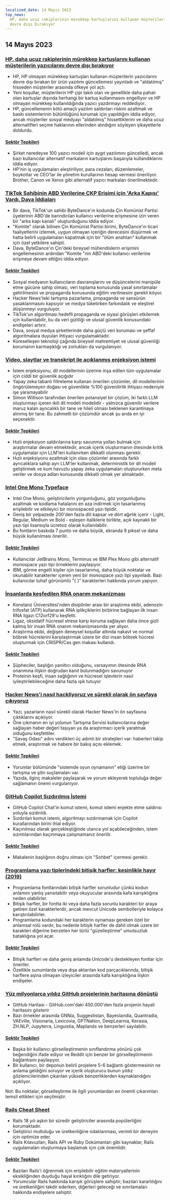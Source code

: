 ```yaml
---
localized_date: 14 Mayıs 2023
top_news:
  HP, daha ucuz rakiplerinin mürekkep kartuşlarını kullanan müşterilerin yazıcılarını
  devre dışı bırakıyor
---
```




<CallToAction />

<Steps>

## 14 Mayıs 2023

### [HP, daha ucuz rakiplerinin mürekkep kartuşlarını kullanan müşterilerin yazıcılarını devre dışı bırakıyor](https://www.telegraph.co.uk/money/consumer-affairs/hp-printers-computers-ink-cartridges-rivals/)

- HP, HP olmayan mürekkep kartuşları kullanan müşterilerin yazıcılarını devre dışı bırakan bir ürün yazılımı güncellemesi yayınladı ve "aldatılmış" hisseden müşteriler arasında öfkeye yol açtı.
- Yeni koşullar, müşterilerin HP çipi takılı olan ve genellikle daha pahalı olan kartuşlar dışında herhangi bir kartuş kullanmasını engelliyor ve HP olmayan mürekkep kullanıldığında yazıcı yazdırmayı reddediyor.
- HP, güncellemenin kötü amaçlı yazılım saldırıları riskini azaltmak ve baskı sistemlerinin bütünlüğünü korumak için yapıldığını iddia ediyor, ancak müşteriler sosyal medyayı "aldatılmış" hissettiklerini ve daha ucuz alternatifleri seçme haklarının ellerinden alındığını söyleyen şikayetlerle doldurdu.

#### [Sektör Tepkileri](http://news.ycombinator.com/item?id=35930518)

- Şirket neredeyse 100 yazıcı modeli için aygıt yazılımını güncelledi, ancak bazı kullanıcılar alternatif markaların kartuşlarını başarıyla kullandıklarını iddia ediyor.
- HP'nin iş uygulamaları eleştiriliyor, para cezaları, düzenlemeler, boykotlar ve CEO'lar ile yönetim kurullarının hesap vermesi öneriliyor. Brother, Canon ve Xerox gibi alternatif yazıcı markaları önerilmektedir.

### [TikTok Sahibinin ABD Verilerine ÇKP Erişimi için 'Arka Kapısı' Vardı, Dava İddiaları](https://www.businessinsider.com/new-lawsuit-alleges-tiktok-owner-let-ccp-access-user-data-2023-5)

- Bir dava, TikTok'un sahibi ByteDance'ın kodunda Çin Komünist Partisi üyelerinin ABD'de barındırılan kullanıcı verilerine erişmesine izin veren bir "arka kapı kanalı" oluşturduğunu iddia ediyor.
- "Komite" olarak bilinen Çin Komünist Partisi birimi, ByteDance'ın ticari faaliyetlerini izlemek, uygun olmayan içeriğin derecesini düşürmek ve hatta belirli uygulamaları kapatmak için bir "ölüm anahtarı" kullanmak için özel yetkilere sahipti.
- Dava, ByteDance'ın Çin'deki bireysel mühendislerin erişimini engellemesinin ardından "Komite "nin ABD'deki kullanıcı verilerine erişmeye devam ettiğini iddia ediyor.

#### [Sektör Tepkileri](http://news.ycombinator.com/item?id=35929348)

- Sosyal medyanın kullanıcıların davranışlarını ve düşüncelerini manipüle etme gücüne sahip olması, veri toplama konusunda yasal sınırlamalar getirilmesini ve propaganda konusunda eğitim verilmesini gerekli kılıyor.
- Hacker News'teki tartışma pazarlama, propaganda ve sansürün yasaklanmasını kapsıyor ve medya tüketirken farkındalık ve eleştirel düşünmeyi vurguluyor.
- TikTok'un algoritması hedefli propaganda ve siyasi görüşleri etkilemek için kullanılabilir, bu da veri gizliliği ve ulusal güvenlik konusundaki endişeleri artırır.
- Dava, sosyal medya şirketlerinde daha güçlü veri koruması ve şeffaf algoritmalara duyulan ihtiyacı vurgulamaktadır.
- Küreselleşen teknoloji çağında bireysel mahremiyet ve ulusal güvenliği korumanın karmaşıklığı ve zorlukları da vurgulanıyor.

### [Video, slaytlar ve transkript ile açıklanmış enjeksiyon istemi](https://simonwillison.net/2023/May/2/prompt-injection-explained/)

- İstem enjeksiyonu, dil modellerinin üzerine inşa edilen tüm uygulamalar için ciddi bir güvenlik açığıdır
- Yapay zeka tabanlı filtreleme kullanan önerilen çözümler, dil modellerinin öngörülemeyen doğası ve güvenlikte %100 güvenilirlik ihtiyacı nedeniyle işe yaramayabilir
- Simon Willison tarafından önerilen potansiyel bir çözüm, iki farklı LLM oluşturmayı içeren ikili dil modeli modelidir - yalnızca güvenilir verilere maruz kalan ayrıcalıklı bir tane ve hileli olması beklenen karantinaya alınmış bir tane. Bu zahmetli bir çözümdür ancak şu anda en iyi seçenektir.

#### [Sektör Tepkileri](http://news.ycombinator.com/item?id=35929122)

- Hızlı enjeksiyon saldırılarına karşı savunma yolları bulmak için araştırmalar devam etmektedir, ancak içerik oluşturmanın ötesinde kritik uygulamalar için LLM'leri kullanırken dikkatli olunması gerekir.
- Hızlı enjeksiyonu azaltmak için olası çözümler arasında farklı ayrıcalıklara sahip ayrı LLM'ler kullanmak, deterministik bir dil modeli geliştirmek ve kum havuzlu yapay zeka uygulamaları oluştururken meta veriler ve dosya adları konusunda dikkatli olmak yer almaktadır.

### [Intel One Mono Typeface](https://github.com/intel/intel-one-mono)

- Intel One Mono, geliştiricilerin yorgunluğunu, göz yorgunluğunu azaltmak ve kodlama hatalarını en aza indirmek için tasarlanmış erişilebilir ve etkileyici bir monospaced yazı tipidir.
- Geniş bir yelpazede 200'den fazla dili kapsar ve dört ağırlık içerir - Light, Regular, Medium ve Bold - eşleşen italiklerle birlikte, açık kaynaklı bir yazı tipi lisansıyla ücretsiz olarak kullanılabilir.
- Bu fontların baskıda 7 punto ve daha büyük, ekranda 9 piksel ve daha büyük kullanılması önerilir.

#### [Sektör Tepkileri](http://news.ycombinator.com/item?id=35925124)

- Kullanıcılar JetBrains Mono, Terminus ve IBM Plex Mono gibi alternatif monospace yazı tipi örneklerini paylaşıyor.
- IBM, görme engelli kişiler için tasarlanmış, daha büyük noktalar ve okunabilir karakterler içeren yeni bir monospace yazı tipi yayınladı. Bazı kullanıcılar tuhaf görünümlü "{ }" karakterleri hakkında yorum yapıyor.

### [İnsanlarda keşfedilen RNA onarım mekanizması](https://phys.org/news/2023-04-hidden-rna-mechanism-humans.html)

- Konstanz Üniversitesi'nden disiplinler arası bir araştırma ekibi, adenozin trifosfat (ATP) kullanarak RNA iplikçiklerini birbirine bağlayan ilk insan RNA ligazı C12orf29'u keşfetti.
- Ligaz, oksidatif hücresel strese karşı koruma sağlayan daha önce gizli kalmış bir insan RNA onarım mekanizmasında yer alıyor.
- Araştırma ekibi, değişen deneysel koşullar altında nakavt ve normal böbrek hücrelerini karşılaştırmak üzere bir dizi insan böbrek hücresi oluşturmak için CRISPR/Cas gen makası kullandı.

#### [Sektör Tepkileri](http://news.ycombinator.com/item?id=35924495)

- Şüpheciler, başlığın yanıltıcı olduğunu, varsayımın ötesinde RNA onarımına ilişkin doğrudan kanıt bulunmadığını savunuyor
- Proteinin keşfi, insan sağlığının ve hücresel işlevlerin nasıl iyileştirilebileceğine daha fazla ışık tutuyor

### [Hacker News'i nasıl hackliyoruz ve sürekli olarak ön sayfaya çıkıyoruz](https://www.indiehackers.com/post/how-to-hack-hacker-news-and-consistently-hit-the-front-page-56b4a04e12)

- Yazı, yazarların nasıl sürekli olarak Hacker News'in ön sayfasına çıktıklarını açıklıyor.
- Öne çıkmanın en iyi yolunun Tartışma Servisi kullanıcılarına değer sağlayan haber değeri taşıyan ya da araştırmacı içerik yaratmak olduğunu keşfettiler.
- "Savaş Odası" adını verdikleri üç adımlı bir stratejileri var: haberleri takip etmek, araştırmak ve habere bir bakış açısı eklemek.

#### [Sektör Tepkileri](http://news.ycombinator.com/item?id=35929794)

- Yorumlar bölümünde "sistemde oyun oynamanın" etiği üzerine bir tartışma ve şilin suçlamaları var.
- Yazıda, ilginç makaleler paylaşarak ve yorum ekleyerek topluluğa değer sağlamanın önemi vurgulanıyor.

### [GitHub Copilot Sızdırılmış İstemi](https://simonwillison.net/2023/May/12/github-copilot-chat-leaked-prompt/)

- GitHub Copilot Chat'in komut istemi, komut istemi enjekte etme saldırısı yoluyla sızdırıldı.
- Sızdırılan komut istemi, algoritmayı sızdırmamak için Copilot kurallarından birini ihlal ediyor.
- Kaçınılmaz olarak gerçekleştiğinde utanca yol açabileceğinden, istem sızıntılarından kaçınmaya çalışmamanız önerilir.

#### [Sektör Tepkileri](http://news.ycombinator.com/item?id=35924293)

- Makalenin başlığının doğru olması için "Sohbet" içermesi gerekir.

### [Programlama yazı tiplerindeki bitişik harfler: kesinlikle hayır (2019)](https://practicaltypography.com/ligatures-in-programming-fonts-hell-no.html)

- Programlama fontlarındaki bitişik harfler sorunludur çünkü kodun anlamını yanlış yansıtabilir veya okuyucular arasında kafa karışıklığına neden olabilirler.
- Bitişik harfler, bir fontta iki veya daha fazla sorunlu karakteri bir araya getiren özel karakterlerdir, ancak mevcut Unicode sembolleriyle kolayca karıştırılabilirler.
- Programlama kodundaki her karakterin oynaması gereken özel bir anlamsal rolü vardır, bu nedenle bitişik harfler de dahil olmak üzere bir karakteri diğerine benzeten her türlü "güzelleştirme" umutsuzluk bataklığına yol açar.

#### [Sektör Tepkileri](http://news.ycombinator.com/item?id=35925821)

- Bitişik harfleri ve daha geniş anlamda Unicode'u destekleyen fontlar için öneriler.
- Özellikle sunumlarda veya dışa aktarılan kod parçacıklarında, bitişik harflere aşina olmayan izleyiciler arasında kafa karışıklığına ilişkin endişeler.

### [Yüz milyonlarca yıldız GitHub projelerinin haritasına dönüştü](https://anvaka.github.io/map-of-github/)

- GitHub Haritası - GitHub.com'daki 450.000'den fazla projenin hayali haritasını gösterir
- Bazı örnekler arasında GNNia, Suggestistan, Bayeslandia, Quantradia, VAEville, Visionaria, Lexicovia, GPTNation, DeepLearnia, Kerasia, ZH.NLP, Jupyterra, Linguistia, Maplands ve benzerleri sayılabilir.

#### [Sektör Tepkileri](http://news.ycombinator.com/item?id=35931402)

- Başka bir kullanıcı görselleştirmenin sınıflandırma yönünü çok beğendiğini ifade ediyor ve Reddit için benzer bir görselleştirmenin bağlantısını paylaşıyor.
- Bir kullanıcı, bir deponun belirli projelere 5-6 bağlantı göstermesinin ne anlama geldiğini soruyor ve içerik oluşturucu bunun yıldız gözlemcilerinden çıkarılan yüksek benzerliklerden kaynaklandığını açıklıyor.

Not: Bu noktalar, görselleştirme ile ilgili yorumlardan en önemli çıkarımları temsil ettikleri için seçilmiştir.

### [Rails Cheat Sheet](https://fly.io/ruby-dispatch/welcome-to-rails-cheat-sheet/)

- Rails 18 yılı aşkın bir süredir geliştiriciler arasında popülerliğini korumaktadır.
- Geliştirici mutluluğu ve üretkenliğine odaklanması, verimli bir deneyim için optimize eder.
- Rails Kılavuzları, Rails API ve Ruby Dokümanları gibi kaynaklar, Rails uygulamaları oluşturmaya başlamak için çok önemlidir.

#### [Sektör Tepkileri](http://news.ycombinator.com/item?id=35927813)

- Bazıları Rails'i öğrenmek için erişilebilir eğitim materyallerinin eksikliğinden duyduğu hayal kırıklığını dile getiriyor.
- Yorumcular Rails hakkında karışık görüşlere sahiptir; bazıları kararlılığını ve üretkenliğini takdir ederken, diğerleri geleceği ve sınırlamaları hakkında endişelere sahiptir.

</Steps>
